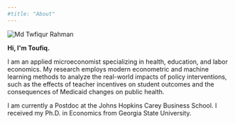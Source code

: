 ```yaml
---
#title: "About"
---
```


```{=html}
<div class="about-container-new">
  <div class="about-image-new">
    <img src="headshot2nobg2.jpg" alt="Md Twfiqur Rahman" />
  </div>
  <div class="about-text-new">
    <p class="greeting"><b>Hi, I'm Toufiq.</b></p>
    <p>I am an applied microeconomist specializing in health, education, and labor economics. My research employs modern econometric and machine learning methods to analyze the real-world impacts of policy interventions, such as the effects of teacher incentives on student outcomes and the consequences of Medicaid changes on public health.</p>
    <p>I am currently a Postdoc at the Johns Hopkins Carey Business School. I received my Ph.D. in Economics from Georgia State University.</p>
  </div>
</div>
```
